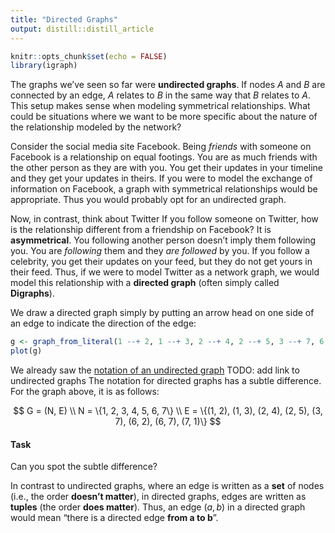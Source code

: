 ```yaml
---
title: "Directed Graphs"
output: distill::distill_article
---
```


```r
knitr::opts_chunk$set(echo = FALSE)
library(igraph)
```


The graphs we've seen so far were **undirected graphs**.
If nodes $A$ and $B$ are connected by an edge, $A$ relates to $B$ in the same way that $B$ relates to $A$.
This setup makes sense when modeling symmetrical relationships.
What could be situations where we want to be more specific about the nature of the relationship modeled by the network?

Consider the social media site Facebook.
Being *friends* with someone on Facebook is a relationship on equal footings.
You are as much friends with the other person as they are with you.
You get their updates in your timeline and they get your updates in theirs.
If you were to model the exchange of information on Facebook, a graph with symmetrical relationships would be appropriate.
Thus you would probably opt for an undirected graph.

Now, in contrast, think about Twitter
If you follow someone on Twitter, how is the relationship different from a friendship on Facebook?
It is **asymmetrical**.
You following another person doesn't imply them following you.
You are *following* them and they *are followed* by you.
If you follow a celebrity, you get their updates on your feed, but they do not get yours in their feed.
Thus, if we were to model Twitter as a network graph, we would model this relationship with a **directed graph** (often simply called **Digraphs**).

We draw a directed graph simply by putting an arrow head on one side of an edge to indicate the direction of the edge:

```r
g <- graph_from_literal(1 --+ 2, 1 --+ 3, 2 --+ 4, 2 --+ 5, 3 --+ 7, 6 --+ 2, 6 --+ 7, 7 --+ 1)
plot(g)
```

We already saw the [notation of an undirected graph](.)
TODO: add link to undirected graphs
The notation for directed graphs has a subtle difference.
For the graph above, it is as follows:

$$
G = (N, E) \\
N = \{1, 2, 3, 4, 5, 6, 7\} \\
E = \{(1, 2), (1, 3), (2, 4), (2, 5), (3, 7), (6, 2), (6, 7), (7, 1)\}
$$

#### Task

Can you spot the subtle difference?



In contrast to undirected graphs, where an edge is written as a **set** of nodes (i.e., the order **doesn't matter**), in directed graphs, edges are written as **tuples** (the order **does matter**).
Thus, an edge $(a, b)$ in a directed graph would mean "there is a directed edge **from a to b**".




